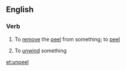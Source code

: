 ==English==

===Verb===
{{en-verb}}

# To [[remove]] the [[peel]] from something; to [[peel]]
#: {{usex|FREAKIN MEGAN is having trouble '''unpeeling''' an orange FOR FREAKIN RIEHLSIES BICHES.}}
# To [[unwind]] something

[[et:unpeel]]
